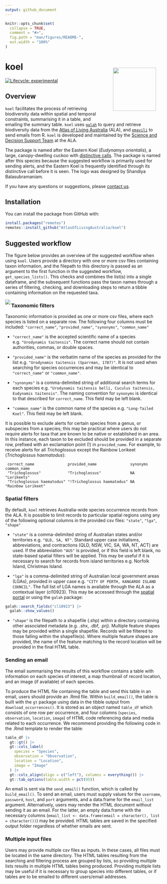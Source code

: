 ```yaml
---
output: github_document
---
```


<!-- README.md is generated from README.Rmd. Please edit that file -->

```r
knitr::opts_chunk$set(
  collapse = TRUE,
  comment = "#>",
  fig.path = "man/figures/README-",
  out.width = "100%"
)
```

# koel <img src="man/figures/koel_female.png" align="right" height="138" style="padding: 20px;" />

<!-- badges: start -->
[![Lifecycle: experimental](https://img.shields.io/badge/lifecycle-experimental-yellow.svg)](https://www.tidyverse.org/lifecycle/#experimental)
<!-- badges: end -->


## Overview  

`koel` facilitates the process of retrieving biodiversity data within spatial and temporal constraints, summarising it in a table, and emailing the summary table. `koel` uses [`galah`](https://galah.ala.org.au) to query and retrieve biodiversity data from the [Atlas of Living Australia](https://www.ala.org.au) (ALA), and [`emayili`](https://github.com/datawookie/emayili/) to send emails from R. `koel` is developed and maintained by the [Science and Decision Support Team](https://labs.ala.org.au/about.html) at the ALA.

The package is named after the Eastern Koel (*Eudynamys orientalis*), a large, canopy-dwelling cuckoo with [distinctive calls](https://xeno-canto.org/explore?query=Eudynamys%20orientalis). The package is named after this species because the suggested workflow is primarily used for sending alerts, and the Eastern Koel is frequently identified through its distinctive call before it is seen. The logo was designed by Shandiya Balasubramaniam. 

If you have any questions or suggestions, please [contact us](mailto:support@ala.org.au).


## Installation

You can install the package from GitHub with:

```r
install.packages("remotes")
remotes::install_github("AtlasOfLivingAustralia/koel")
```


## Suggested workflow

The figure below provides an overview of the suggested workflow when using `koel`. Users provide a directory with one or more csv files containing taxon information, and the filepath to this directory is passed as an argument to the first function in the suggested workflow, `get_species_lists()`. This checks and combines the list(s) into a single dataframe, and the subsequent functions pass the taxon names through a series of filtering, checking, and downloading steps to return a tibble containing information on the requested taxa.

<img src="man/figures/flowchart.svg" align="left"/>


### Taxonomic filters

Taxonomic information is provided as one or more csv files, where each species is listed on a separate row. The following four columns must be included: `"correct_name"`, `"provided_name"`, `"synonyms"`, `"common_name"`

-   `"correct_name"` is the accepted scientific name of a species e.g. `"Urodynamis taitensis"`. The correct name should not contain authorities, commas, or double spaces.

-   `"provided_name"` is the verbatim name of the species as provided for the list e.g. `"Urodynamis taitensis (Sparrman, 1787)"`. It is not used when searching for species occurrences and may be identical to `"correct_name"` or `"common_name"`.

-   `"synonyms"` is a comma-delimited string of additional search terms for each species e.g. `"Urodynamis taitensis belli, Cuculus taitensis, Eudynamis taitensis"`. The naming convention for `synonyms` is identical to that described for `correct_name`. This field may be left blank.

-   `"common_name"` is the common name of the species e.g. `"Long-Tailed Koel"`. This field may be left blank.

It is possible to exclude alerts for certain species from a genus, or subspecies from a species; this may be practical where users do not require alerts for taxa that are known to be native or established in an area. In this instance, each taxon to be excluded should be provided in a separate row, prefixed with an exclamation point (!) in `provided_name`. For example, to receive alerts for all *Trichoglossus* except the Rainbow Lorikeet (*Trichoglossus haematodus*):

``` 
 correct_name               provided_name               synonyms common_name     
 "Trichoglossus"            "Trichoglossus"             NA       "Lorikeets"       
 "Trichoglossus haematodus" "!Trichoglossus haematodus" NA       "Rainbow Lorikeet"
```

### Spatial filters

By default, `koel` retrieves Australia-wide species occurrence records from the ALA. It is possible to limit records to particular spatial regions using any of the following optional columns in the provided csv files: `"state"`, `"lga"`, `"shape"`

-   `"state"` is a comma-delimited string of Australian states and/or territories e.g. `"QLD, SA, NT"`. Standard upper case initialisms, abbreviations, and contractions (QLD, NSW, VIC, SA, WA, NT, ACT) are used. If the abbreviation `"AUS"` is provided, or if this field is left blank, no state-based spatial filters will be applied. This may be useful if it is necessary to search for records from island territories e.g. Norfolk Island, Christmas Island.

-   `"lga"` is a comma-delimited string of Australian local government areas (LGAs), provided in upper case e.g. `"CITY OF PERTH, KANGAROO ISLAND COUNCIL"`. The full list of LGA names is available through the ALA as a contextual layer (cl10923). This may be accessed through the [spatial portal](https://spatial.ala.org.au) or using the `galah` package:

```r
galah::search_fields("cl10923") |>
  galah::show_values()
```

-   `"shape"` is the filepath to a shapefile (.shp) within a directory containing other associated metadata (e.g. .shx, .dbf, .prj). Multiple feature shapes may be provided within a single shapefile. Records will be filtered to those falling within the shapefile(s). Where multiple feature shapes are provided, the name of the feature matching to the record location will be provided in the final HTML table.


### Sending an email

The email summarising the results of this workflow contains a table with information on each species of interest, a map thumbnail of record location, and an image (if available) of each species.

To produce the HTML file containing the table and send this table in an email, users should provide an .Rmd file. Within `build_email()`, the table is built with the `gt` package using data in the tibble output from `download_occurrences()`. It is stored as an object named `table_df` which consists of one row per occurrence, and four columns (`species`, `observation`, `location`, `image`) of HTML code referencing data and media related to each occurrence. We recommend providing the following code in the .Rmd template to render the table:

``` r
table_df |>
  gt::gt() |>
  gt::cols_label(
    species = "Species",
    observation = "Observation",
    location = "Location",
    image = "Image"
  ) |>
  gt::cols_align(align = c("left"), columns = everything()) |>
  gt::tab_options(table.width = pct(95))
```

An email is sent via the `send_email()` function, which is called by `build_email()`. To send an email, users must supply values for the `username`, `password`, `host`, and `port` arguments, and a data.frame for the `email_list` argument. Alternatively, users may render the HTML document without sending it as an email. For the latter, an empty data.frame with the necessary columns (`email_list <- data.frame(email = character(), list = character())`) may be provided. HTML tables are saved in the specified output folder regardless of whether emails are sent.


### Multiple input files

Users may provide multiple csv files as inputs. In these cases, all files must be located in the same directory. The HTML tables resulting from the searching and filtering process are grouped by lists, so providing multiple lists results in multiple HTML tables being produced. Providing multiple lists may be useful if it is necessary to group species into different tables, or if tables are to be emailed to different users/email addresses.
